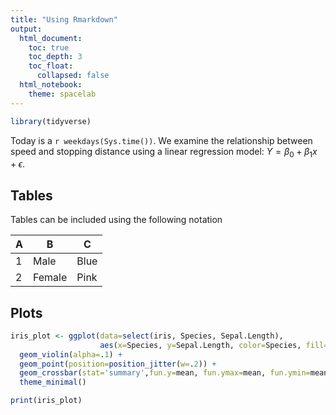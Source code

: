 ```yaml
---
title: "Using Rmarkdown"
output:
  html_document: 
    toc: true
    toc_depth: 3
    toc_float:
      collapsed: false
  html_notebook: 
    theme: spacelab
---
```


```r
library(tidyverse)
```


Today is a `r weekdays(Sys.time())`. We examine the relationship between speed and stopping
distance using a linear regression model:
$Y = \beta_0 + \beta_1 x + \epsilon$.

## Tables
Tables can be included using the following notation

A  | B | C
--- | --- | ---
1  | Male | Blue
2  | Female | Pink

## Plots


```r
iris_plot <- ggplot(data=select(iris, Species, Sepal.Length), 
                    aes(x=Species, y=Sepal.Length, color=Species, fill=Species)) +
  geom_violin(alpha=.1) +
  geom_point(position=position_jitter(w=.2)) +
  geom_crossbar(stat='summary',fun.y=mean, fun.ymax=mean, fun.ymin=mean, fatten=2, width=.5) +
  theme_minimal()
```

```r
print(iris_plot)
```